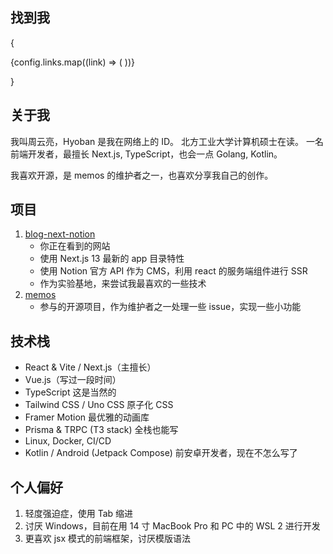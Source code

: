 
## 找到我

{

<div className="flex gap-2 mt-2">
	{config.links.map((link) => (
		<IconLink key={link.url} type={link.type} href={link.url}></IconLink>
	))}
</div>

}

## 关于我

我叫周云亮，Hyoban 是我在网络上的 ID。
北方工业大学计算机硕士在读。
一名前端开发者，最擅长 Next.js, TypeScript，也会一点 Golang, Kotlin。

我喜欢开源，是 memos 的维护者之一，也喜欢分享我自己的创作。

## 项目

1. [blog-next-notion](https://github.com/hyoban/blog-next-notion)
   - 你正在看到的网站
   - 使用 Next.js 13 最新的 app 目录特性
   - 使用 Notion 官方 API 作为 CMS，利用 react 的服务端组件进行 SSR
   - 作为实验基地，来尝试我最喜欢的一些技术
2. [memos](https://github.com/usememos/memos)
   - 参与的开源项目，作为维护者之一处理一些 issue，实现一些小功能

## 技术栈

- React & Vite / Next.js（主擅长）
- Vue.js（写过一段时间）
- TypeScript 这是当然的
- Tailwind CSS / Uno CSS 原子化 CSS
- Framer Motion 最优雅的动画库
- Prisma & TRPC (T3 stack) 全栈也能写
- Linux, Docker, CI/CD
- Kotlin / Android (Jetpack Compose) 前安卓开发者，现在不怎么写了

## 个人偏好

1. 轻度强迫症，使用 Tab 缩进
1. 讨厌 Windows，目前在用 14 寸 MacBook Pro 和 PC 中的 WSL 2 进行开发
1. 更喜欢 jsx 模式的前端框架，讨厌模版语法
